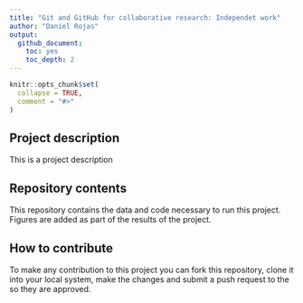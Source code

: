 ```yaml
---
title: "Git and GitHub for collaborative research: Independet work"
author: "Daniel Rojas"
output: 
  github_document:
    toc: yes
    toc_depth: 2
---
```



```r
knitr::opts_chunk$set(
  collapse = TRUE,
  comment = "#>"
)
```

## Project description

This is a project description

## Repository contents

This repository contains the data and code necessary to run this project. Figures are added as part of the results of the project.


## How to contribute

To make any contribution to this project you can fork this repository, clone it into your local system, make the changes and submit a push request to the so they are approved.
